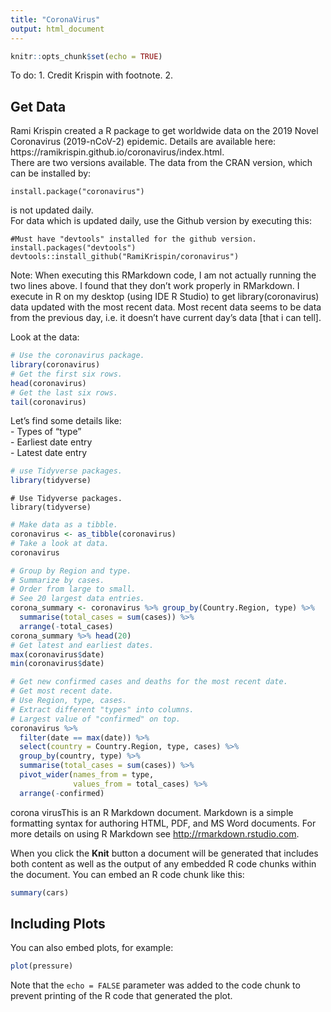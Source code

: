 ```yaml
---
title: "CoronaVirus"
output: html_document
---
```


```r
knitr::opts_chunk$set(echo = TRUE)
```

To do:
1. Credit Krispin with footnote.
2.

## Get Data

Rami Krispin created a R package to get worldwide data on the 2019 Novel Coronavirus (2019-nCoV-2) epidemic.  Details are available here: https://ramikrispin.github.io/coronavirus/index.html.   
There are two versions available. The data from the CRAN version, which can be installed by:  
```
install.package("coronavirus")
```
is not updated daily.  
For data which is updated daily, use the Github version by executing this:

```
#Must have "devtools" installed for the github version.
install.packages("devtools")
devtools::install_github("RamiKrispin/coronavirus")
```
Note: When executing this RMarkdown code, I am not actually running the two lines above.  I found that they don't work properly in RMarkdown.  I execute in R on my desktop (using IDE R Studio) to get library(coronavirus) data updated with the most recent data.  Most recent data seems to be data from the previous day, i.e. it doesn't have current day's data [that i can tell].

Look at the data:
```r
# Use the coronavirus package.
library(coronavirus)
# Get the first six rows.
head(coronavirus)
# Get the last six rows.
tail(coronavirus)
```

Let's find some details like:  
- Types of "type"  
- Earliest date entry  
- Latest date entry  




``` r
# use Tidyverse packages.
library(tidyverse)
```

```
# Use Tidyverse packages.
library(tidyverse)
```

``` r
# Make data as a tibble.
coronavirus <- as_tibble(coronavirus)
# Take a look at data.
coronavirus

# Group by Region and type.
# Summarize by cases.
# Order from large to small.
# See 20 largest data entries.
corona_summary <- coronavirus %>% group_by(Country.Region, type) %>%
  summarise(total_cases = sum(cases)) %>%
  arrange(-total_cases)
corona_summary %>% head(20)
# Get latest and earliest dates.
max(coronavirus$date)
min(coronavirus$date)

# Get new confirmed cases and deaths for the most recent date.
# Get most recent date.
# Use Region, type, cases.
# Extract different "types" into columns.
# Largest value of "confirmed" on top.
coronavirus %>% 
  filter(date == max(date)) %>%
  select(country = Country.Region, type, cases) %>%
  group_by(country, type) %>%
  summarise(total_cases = sum(cases)) %>%
  pivot_wider(names_from = type,
              values_from = total_cases) %>%
  arrange(-confirmed)
```

corona virusThis is an R Markdown document. Markdown is a simple formatting syntax for authoring HTML, PDF, and MS Word documents. For more details on using R Markdown see <http://rmarkdown.rstudio.com>.

When you click the **Knit** button a document will be generated that includes both content as well as the output of any embedded R code chunks within the document. You can embed an R code chunk like this:

```r
summary(cars)
```

## Including Plots

You can also embed plots, for example:

```r
plot(pressure)
```

Note that the `echo = FALSE` parameter was added to the code chunk to prevent printing of the R code that generated the plot.
